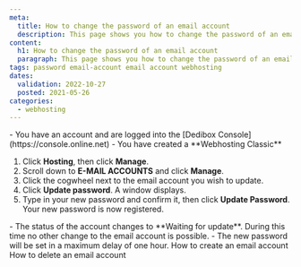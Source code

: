 ```yaml
---
meta:
  title: How to change the password of an email account
  description: This page shows you how to change the password of an email account
content:
  h1: How to change the password of an email account
  paragraph: This page shows you how to change the password of an email account
tags: password email-account email account webhosting
dates:
  validation: 2022-10-27
  posted: 2021-05-26
categories:
  - webhosting
---
```

<Macro id="webhosting-online" />


<Message type="requirement">
  - You have an account and are logged into the [Dedibox Console](https://console.online.net)
  - You have created a **Webhosting Classic**
</Message>

1. Click **Hosting**, then click **Manage**.
2. Scroll down to **E-MAIL ACCOUNTS** and click **Manage**.  
3. Click the cogwheel next to the email account you wish to update. 
4. Click **Update password**. A window displays. 
5. Type in your new password and confirm it, then click **Update Password**. Your new password is now registered.
    <Lightbox src="scaleway_change_email_password.webp" alt="" />


<Message type="note">
  - The status of the account changes to **Waiting for update**. During this time no other change to the email account is possible.
  - The new password will be set in a maximum delay of one hour. 
</Message>


<Navigation title="See Also">
  <PreviousButton to="/webhosting/classic/how-to/create-email-account/">How to create an email account</PreviousButton>
  <NextButton to="/webhosting/classic/how-to/delete-email-account/">How to delete an email account</NextButton>
</Navigation> 

